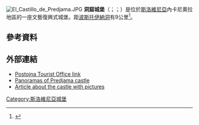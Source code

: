 [[File:El_Castillo_de_Predjama.JPG|thumb]]
'''洞窟城堡'''（{{lang-sl|Predjamski grad}}；{{lang-de|Höhlenburg Lueg}}；{{lang-it|Castel Lueghi}}）是位於[[斯洛維尼亞|斯洛維尼亞]]內卡尼奧拉地區的一座文藝復興式城堡。距[[波斯托伊納洞|波斯托伊納洞]]有9公里<ref name="Predjamski grad">{{cite web|title=Predjamski grad|url=http://www.postojnska-jama.eu/en/other-sites/predjama-castle/|publisher=Postonjska jama|accessdate=18 August 2013|deadurl=yes|archiveurl=https://web.archive.org/web/20130813045558/http://www.postojnska-jama.eu/en/other-sites/predjama-castle|archivedate=2013年8月13日}}</ref>。
== 參考資料 ==
{{Reflist}}
== 外部連結 ==
{{Commons category|Predjama Castle}}
* [https://web.archive.org/web/20120205151932/http://www.postojnska-jama.si/?cat=7&lang=en Postojna Tourist Office link]
* [http://www.burger.si/Predjama/ENGPredjama.html Panoramas of Predjama castle] {{Wayback|url=http://www.burger.si/Predjama/ENGPredjama.html |date=20210125153321 }} {{en icon}}
* [http://www.castles.nl/predjama-castle Article about the castle with pictures] {{Wayback|url=http://www.castles.nl/predjama-castle |date=20201130222754 }} {{en icon}}
{{coord|45|48|55|N|14|07|36|E|display=title}}

[[Category:斯洛維尼亞城堡|Category:斯洛維尼亞城堡]]